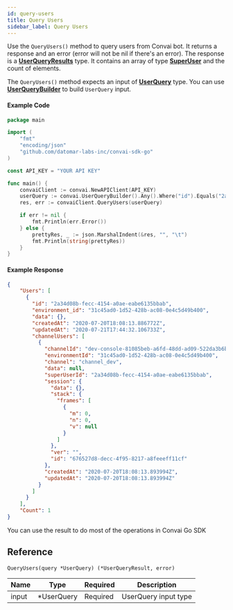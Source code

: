 ```yaml
---
id: query-users
title: Query Users
sidebar_label: Query Users
---
```


Use the ```QueryUsers()``` method to query users from Convai bot. It returns a response and an error (error will not be nil if there's an error). The response is a **[UserQueryResults]()** type. It contains an array of type **[SuperUser]()** and the count of elements.

The ```QueryUsers()``` method expects an input of **[UserQuery]()** type. You can use **[UserQueryBuilder](/go-sdk/types/user-query-builder)** to build ```UserQuery``` input.

#### Example Code

```go
package main

import (
    "fmt"
    "encoding/json"
    "github.com/datomar-labs-inc/convai-sdk-go"
)

const API_KEY = "YOUR API KEY"

func main() {
    convaiClient := convai.NewAPIClient(API_KEY)
	userQuery := convai.UserQueryBuilder().Any().Where("id").Equals("2a34d08b-fecc-4154-a0ae-eabe6135bbab").Build()
	res, err := convaiClient.QueryUsers(userQuery)

	if err != nil {
		fmt.Println(err.Error())
	} else {
		prettyRes, _ := json.MarshalIndent(&res, "", "\t")
		fmt.Println(string(prettyRes))
	}
}
```

#### Example Response
```json
{
    "Users": [
      {
        "id": "2a34d08b-fecc-4154-a0ae-eabe6135bbab",
        "environment_id": "31c45ad0-1d52-428b-ac08-0e4c5d49b400",
        "data": {},
        "createdAt": "2020-07-20T18:08:13.886772Z",
        "updatedAt": "2020-07-21T17:44:32.106733Z",
        "channelUsers": [
          {
            "channelId": "dev-console-81085beb-a6fd-48dd-ad09-522da3b6b251",
            "environmentId": "31c45ad0-1d52-428b-ac08-0e4c5d49b400",
            "channel": "channel_dev",
            "data": null,
            "superUserId": "2a34d08b-fecc-4154-a0ae-eabe6135bbab",
            "session": {
              "data": {},
              "stack": {
                "frames": [
                  {
                    "m": 0,
                    "n": 0,
                    "v": null
                  }
                ]
              },
              "ver": "",
              "id": "676527d8-decc-4f95-8217-a8feeeff11cf"
            },
            "createdAt": "2020-07-20T18:08:13.893994Z",
            "updatedAt": "2020-07-20T18:08:13.893994Z"
          }
        ]
      }
    ],
    "Count": 1
}
```

You can use the result to do most of the operations in Convai Go SDK

## Reference
```QueryUsers(query *UserQuery) (*UserQueryResult, error)```

| Name  | Type             | Required | Description          |
|-------|------------------|----------|----------------------|
| input | \*UserQuery      | Required | UserQuery input type |